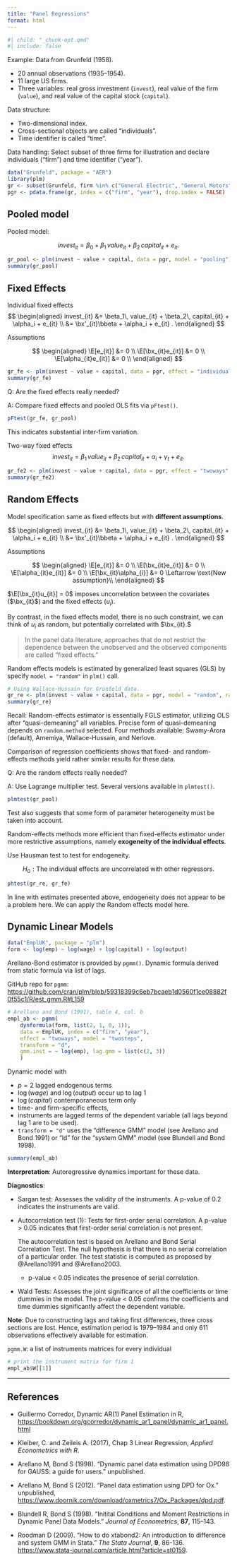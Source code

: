 ```yaml
---
title: "Panel Regressions"
format: html
---
```


```r
#| child: "_chunk-opt.qmd"
#| include: false
```


Example: Data from Grunfeld (1958).

- 20 annual observations (1935–1954).
- 11 large US firms.
- Three variables: real gross investment (`invest`), real value of the firm (`value`), and real value of the capital stock (`capital`).

Data structure:

- Two-dimensional index.
- Cross-sectional objects are called "individuals".
- Time identifier is called "time".

Data handling: Select subset of three firms for illustration and declare
individuals ("firm") and time identifier ("year").

```r
data("Grunfeld", package = "AER")
library(plm)
gr <- subset(Grunfeld, firm %in% c("General Electric", "General Motors", "IBM"))
pgr <- pdata.frame(gr, index = c("firm", "year"), drop.index = FALSE)
```


## Pooled model

Pooled model:

$$
invest_{it} = \beta_0 + \beta_1\, value_{it} + \beta_2\, capital_{it} + e_{it}.
$$


```r
gr_pool <- plm(invest ~ value + capital, data = pgr, model = "pooling")
summary(gr_pool)
```

## Fixed Effects

Individual fixed effects
$$
\begin{aligned}
invest_{it} 
&= \beta_1\, value_{it} + \beta_2\, capital_{it} + \alpha_i + e_{it} \\
&= \bx'_{it}\bbeta  + \alpha_i + e_{it} .
\end{aligned}
$$

Assumptions

$$
\begin{aligned}
\E[e_{it}] &= 0 \\
\E[\bx_{it}e_{it}] &= 0 \\
\E[\alpha_{it}e_{it}] &= 0 \\
\end{aligned}
$$

```r
gr_fe <- plm(invest ~ value + capital, data = pgr, effect = "individual", model = "within")
summary(gr_fe)
```


Q: Are the fixed effects really needed? 

A: Compare fixed effects and pooled OLS fits via `pFtest()`.

```r
pFtest(gr_fe, gr_pool)
```

This indicates substantial inter-firm variation.


Two-way fixed effects
$$
invest_{it} = \beta_1\, value_{it} + \beta_2\, capital_{it} + \alpha_i + \gamma_t + e_{it}.
$$

```r
gr_fe2 <- plm(invest ~ value + capital, data = pgr, effect = "twoways", model = "within")
summary(gr_fe2)
```


## Random Effects

Model specification same as fixed effects but with **different assumptions**.

$$
\begin{aligned}
invest_{it} 
&= \beta_1\, value_{it} + \beta_2\, capital_{it} + \alpha_i + e_{it} \\
&= \bx'_{it}\bbeta  + \alpha_i + e_{it} .
\end{aligned}
$$

Assumptions

$$
\begin{aligned}
\E[e_{it}] &= 0 \\
\E[\bx_{it}e_{it}] &= 0 \\
\E[\alpha_{it}e_{it}] &= 0 \\
\E[\bx_{it}\alpha_{i}] &= 0 \Leftarrow \text{New assumption}\\
\end{aligned}
$$

$\E[\bx_{it}u_{it}] = 0$ imposes uncorrelation between the covariates ($\bx_{it}$) and the fixed effects ($u_{i}$). 

By contrast, in the fixed effects model, there is no such constraint, we can think of $u_i$ as random, but potentially correlated with $\bx_{it}.$

> In the panel data literature, approaches that do not restrict the dependence between the unobserved and the observed components are called “fixed effects.”


Random effects models is estimated by generalized least squares (GLS) by specify `model = "random"` in `plm()` call.

```r
# Using Wallace-Hussain for Grunfeld data.
gr_re <- plm(invest ~ value + capital, data = pgr, model = "random", random.method = "walhus")
summary(gr_re)
```

Recall: Random-effects estimator is essentially FGLS estimator, utilizing OLS after "quasi-demeaning" all variables.
Precise form of quasi-demeaning depends on `random.method` selected.
Four methods available: Swamy-Arora (default), Amemiya, Wallace-Hussain, and Nerlove.

Comparison of regression coefficients shows that fixed- and random-effects methods yield rather similar results for these data.

Q: Are the random effects really needed? 

A: Use Lagrange multiplier test. Several versions available in `plmtest()`.

```r
plmtest(gr_pool)
```

Test also suggests that some form of parameter heterogeneity must be taken into account.

Random-effects methods more efficient than fixed-effects estimator under more restrictive assumptions, namely **exogeneity of the individual effects**.

Use Hausman test to test for endogeneity.

$$
H_0: \text{The individual effects are uncorrelated with other regressors.}
$$

```r
phtest(gr_re, gr_fe)
```

In line with estimates presented above, endogeneity does not appear to
be a problem here. We can apply the Random effects model here.


## Dynamic Linear Models

```r
data("EmplUK", package = "plm")
form <- log(emp) ~ log(wage) + log(capital) + log(output)
```

Arellano-Bond estimator is provided by `pgmm()`. Dynamic formula derived from static formula via list of lags.

GitHub repo for `pgmm`: <https://github.com/cran/plm/blob/59318399c6eb7bcaeb1d0560f1ce08882f0f55c1/R/est_gmm.R#L159>

```r
# Arellano and Bond (1991), table 4, col. b 
empl_ab <- pgmm(
    dynformula(form, list(2, 1, 0, 1)),
    data = EmplUK, index = c("firm", "year"),
    effect = "twoways", model = "twosteps",
    transform = "d",
    gmm.inst = ~ log(emp), lag.gmm = list(c(2, 3)) 
    )
```

Dynamic model with

- $p=2$ lagged endogenous terms
- $\log(wage)$  and $\log(output)$ occur up to lag 1
- $\log(capital)$ contemporaneous term only
- time- and firm-specific effects,
- instruments are lagged terms of the dependent variable (all lags
beyond lag 1 are to be used).
- `transform = "d"` uses the "difference GMM" model (see Arellano and Bond 1991) or "ld" for the "system GMM" model (see Blundell and Bond 1998).

```r
summary(empl_ab)
```


**Interpretation**: Autoregressive dynamics important for these data.

**Diagnostics**: 

- Sargan test: Assesses the validity of the instruments. A p-value of 0.2 indicates the instruments are valid.

- Autocorrelation test (1): Tests for first-order serial correlation. A p-value > 0.05 indicates that first-order serial correlation is not present.

    The autocorrelation test is based on Arellano and Bond Serial Correlation Test. The null hypothesis is that there is no serial correlation of a particular order. The test statistic is computed as proposed by @Arellano1991 and @Arellano2003.
    
    - p-value < 0.05 indicates the presence of serial correlation.

- Wald Tests: Assesses the joint significance of all the coefficients or time dummies in the model. The p-value < 0.05 confirms the coefficients and time dummies significantly affect the dependent variable.

**Note**: Due to constructing lags and taking first differences, three cross
sections are lost. Hence, estimation period is 1979–1984 and only 611
observations effectively available for estimation.


`pgmm.W`: a list of instruments matrices for every individual

```r
# print the instrument matrix for firm 1
empl_ab$W[[1]]
```


--------------------------------------------------------------------------------

## References {.unlisted .unnumbered}


- Guillermo Corredor, Dynamic AR(1) Panel Estimation in R, <https://bookdown.org/gcorredor/dynamic_ar1_panel/dynamic_ar1_panel.html>

- Kleiber, C. and Zeileis A. (2017), Chap 3 Linear Regression, *Applied Econometrics with R*.

- Arellano M, Bond S (1998). “Dynamic panel data estimation using DPD98 for GAUSS: a guide for users.” unpublished.

- Arellano M, Bond S (2012). “Panel data estimation using DPD for Ox.” unpublished, <https://www.doornik.com/download/oxmetrics7/Ox_Packages/dpd.pdf>.

- Blundell R, Bond S (1998). “Initital Conditions and Moment Restrictions in Dynamic Panel Data Models.” *Journal of Econometrics*, **87**, 115–143.

- Roodman D (2009). “How to do xtabond2: An introduction to difference and system GMM in Stata.” *The Stata Journal*, **9**, 86-136. <https://www.stata-journal.com/article.html?article=st0159>.






